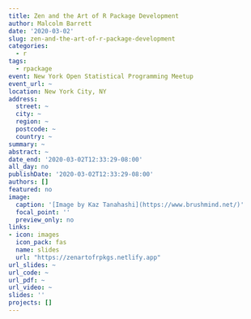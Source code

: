 ```yaml
---
title: Zen and the Art of R Package Development
author: Malcolm Barrett
date: '2020-03-02'
slug: zen-and-the-art-of-r-package-development
categories:
  - r
tags:
  - rpackage
event: New York Open Statistical Programming Meetup
event_url: ~
location: New York City, NY
address:
  street: ~
  city: ~
  region: ~
  postcode: ~
  country: ~
summary: ~
abstract: ~
date_end: '2020-03-02T12:33:29-08:00'
all_day: no
publishDate: '2020-03-02T12:33:29-08:00'
authors: []
featured: no
image:
  caption: '[Image by Kaz Tanahashi](https://www.brushmind.net/)'
  focal_point: ''
  preview_only: no
links:
- icon: images
  icon_pack: fas
  name: slides
  url: "https://zenartofrpkgs.netlify.app"
url_slides: ~
url_code: ~
url_pdf: ~
url_video: ~
slides: ''
projects: []
---
```

